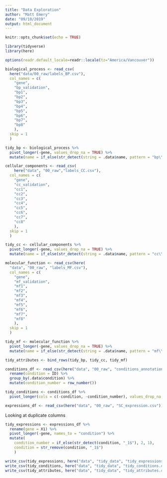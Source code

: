 ```yaml
---
title: "Data Exploration"
author: "Matt Emery"
date: "09/10/2019"
output: html_document
---
```


```r
knitr::opts_chunk$set(echo = TRUE)
```


```r
library(tidyverse)
library(here)
```

```r

options(readr.default_locale=readr::locale(tz="America/Vancouver"))

biological_process <- read_csv(
  here("data/00_raw/labels_BP.csv"),
  col_names = c(
    "gene",
    "bp_validation",
    "bp1",
    "bp2",
    "bp3",
    "bp4",
    "bp5",
    "bp6",
    "bp7",
    "bp8"
    ),
  skip = 1
  )

tidy_bp <- biological_process %>% 
  pivot_longer(-gene, values_drop_na = TRUE) %>% 
  mutate(name = if_else(str_detect(string = .data$name, pattern = "bp\\d"), "bp", .data$name))
```


```r
cellular_components <- read_csv(
    here("data", "00_raw","labels_CC.csv"),
  col_names = c(
    "gene",
    "cc_validation",
    "cc1",
    "cc2",
    "cc3",
    "cc4",
    "cc5",
    "cc6",
    "cc7",
    "cc8"
    ),
  skip = 1
  )

tidy_cc <- cellular_components %>% 
  pivot_longer(-gene, values_drop_na = TRUE) %>% 
  mutate(name = if_else(str_detect(string = .data$name, pattern = "cc\\d"), "cc", .data$name))
```

```r
molecular_function <- read_csv(here(
  "data", "00_raw", "labels_MF.csv"),
  col_names = c(
    "gene",
    "mf_validation",
    "mf1",
    "mf2",
    "mf3",
    "mf4",
    "mf5",
    "mf6",
    "mf7",
    "mf8"
    ),
  skip = 1
  )

tidy_mf <- molecular_function %>% 
  pivot_longer(-gene, values_drop_na = TRUE) %>% 
  mutate(name = if_else(str_detect(string = .data$name, pattern = "mf\\d"), "mf", .data$name))
```
```r
tidy_attributes <- bind_rows(tidy_bp, tidy_cc, tidy_mf)
```

```r
conditions_df <- read_csv(here("data", "00_raw", "conditions_annotation.csv")) %>% 
  rename(condition = ID) %>% 
  group_by(.data$condition) %>% 
  mutate(condition_number = row_number())
```

```r
tidy_conditions <- conditions_df %>% 
  pivot_longer(cols = c(-condition, -condition_number), values_drop_na = TRUE)
```

```r
expressions_df <- read_csv(here("data", "00_raw", "SC_expression.csv"))
```

Looking at duplicate columns


```r
tidy_expressions <- expressions_df %>%
  rename(gene = X1) %>% 
  pivot_longer(-gene, names_to = "condition") %>% 
  mutate(
    condition_number = if_else(str_detect(condition, "_1$"), 2, 1),
    condition = str_remove(condition, "_1$")
    )
```

```r
write_csv(tidy_expressions, here("data", "tidy_data", "tidy_expressions.csv"))
write_csv(tidy_conditions, here("data", "tidy_data", "tidy_conditions.csv"))
write_csv(tidy_attributes, here("data", "tidy_data", "tidy_attributes.csv"))
```

